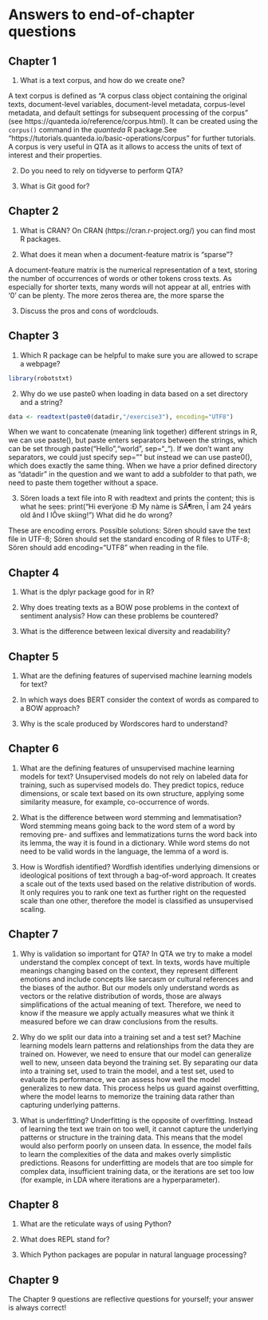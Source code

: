 # Answers to end-of-chapter questions

## Chapter 1
1) What is a text corpus, and how do we create one? 

A text corpus is defined as "A corpus class object containing the original texts, document-level variables, document-level metadata, corpus-level metadata, and default settings for subsequent processing of the corpus" (see https://quanteda.io/reference/corpus.html). It can be created using the `corpus()` command in the *quanteda* R package.See "https://tutorials.quanteda.io/basic-operations/corpus" for further tutorials. A corpus is very useful in QTA as it allows to access the units of text of interest and their properties. 

2) Do you need to rely on tidyverse to perform QTA?

3) What is Git good for?

## Chapter 2

1) What is CRAN?
On CRAN (https://cran.r-project.org/) you can find most R packages.

2) What does it mean when a document-feature matrix is "sparse"?  

A document-feature matrix is the numerical representation of a text, storing the number of occurrences of words or other tokens cross texts. As especially for shorter texts, many words will not appear at all, entries with '0' can be plenty. The more zeros therea are, the more sparse the 

3) Discuss the pros and cons of wordclouds. 



## Chapter 3

1) Which R package can be helpful to make sure you are allowed to scrape a webpage?
```r
library(robotstxt)
```

2) Why do we use paste0 when loading in data based on a set directory and a string?
```r
data <- readtext(paste0(datadir,"/exercise3"), encoding="UTF8")
```
When we want to concatenate (meaning link together) different strings in R, we can use paste(), but paste enters separators between the strings, which can be set through paste("Hello","world", sep="_"). If we don't want any separators, we could just specify sep="" but instead we can use paste0(), which does exactly the same thing. When we have a prior defined directory as "datadir" in the question and we want to add a subfolder to that path, we need to paste them together without a space.

3) Sören loads a text file into R with readtext and prints the content; this is what he sees:
print("Hi everÿone :Ð My nàme is SÃ¶ren, Î am 24 yeárs old ând I lÔve skiing!")
What did he do wrong?

These are encoding errors. Possible solutions: Sören should save the text file in UTF-8; Sören should set the standard encoding of R files to UTF-8; Sören should add encoding="UTF8" when reading in the file.

## Chapter 4
1) What is the dplyr package good for in R?

2) Why does treating texts as a BOW pose problems in the context of sentiment analysis?
How can these problems be countered?

3) What is the difference between lexical diversity and readability?

## Chapter 5
1) What are the defining features of supervised machine learning models for text?

2) In which ways does BERT consider the context of words as compared to a BOW approach?

3) Why is the scale produced by Wordscores hard to understand?

## Chapter 6
1)	What are the defining features of unsupervised machine learning models for text?
Unsupervised models do not rely on labeled data for training, such as supervised models do. They predict topics, reduce dimensions, or scale text based on its own structure, applying some similarity measure, for example, co-occurrence of words. 

2) What is the difference between word stemming and lemmatisation?	
Word stemming means going back to the word stem of a word by removing pre- and suffixes and lemmatizations turns the word back into its lemma, the way it is found in a dictionary. While word stems do not need to be valid words in the language, the lemma of a word is.

3)	How is Wordfish identified?
Wordfish identifies underlying dimensions or ideological positions of text through a bag-of-word approach. It creates a scale out of the texts used based on the relative distribution of words. It only requires you to rank one text as further right on the requested scale than one other, therefore the model is classified as unsupervised scaling.

## Chapter 7
1) Why is validation so important for QTA?
In QTA we try to make a model understand the complex concept of text. In texts, words have multiple meanings changing based on the context, they represent different emotions and include concepts like sarcasm or cultural references and the biases of the author. But our models only understand words as vectors or the relative distribution of words, those are always simplifications of the actual meaning of text. Therefore, we need to know if the measure we apply actually measures what we think it measured before we can draw conclusions from the results.

2) Why do we split our data into a training set and a test set?
Machine learning models learn patterns and relationships from the data they are trained on. However, we need to ensure that our model can generalize well to new, unseen data beyond the training set.
By separating our data into a training set, used to train the model, and a test set, used to evaluate its performance, we can assess how well the model generalizes to new data. This process helps us guard against overfitting, where the model learns to memorize the training data rather than capturing underlying patterns.

3) What is underfitting?
Underfitting is the opposite of overfitting. Instead of learning the text we train on too well, it cannot capture the underlying patterns or structure in the training data. This means that the model would also perform poorly on unseen data. In essence, the model fails to learn the complexities of the data and makes overly simplistic predictions. Reasons for underfitting are models that are too simple for complex data, insufficient training data, or the iterations are set too low (for example, in LDA where iterations are a hyperparameter).

## Chapter 8
1) What are the reticulate ways of using Python?

2) What does REPL stand for?

3) Which Python packages are popular in natural language processing?

## Chapter 9
The Chapter 9 questions are reflective questions for yourself; your answer is always correct!
